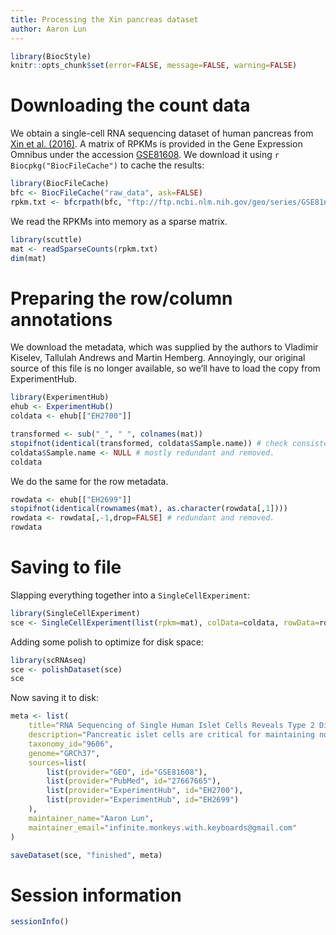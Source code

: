 ```yaml
---
title: Processing the Xin pancreas dataset
author: Aaron Lun
---
```


```r
library(BiocStyle)
knitr::opts_chunk$set(error=FALSE, message=FALSE, warning=FALSE)
```

# Downloading the count data

We obtain a single-cell RNA sequencing dataset of human pancreas from [Xin et al. (2016)](https://doi.org/10.1016/j.cmet.2016.08.018).
A matrix of RPKMs is provided in the Gene Expression Omnibus
under the accession [GSE81608](https://www.ncbi.nlm.nih.gov/geo/query/acc.cgi?acc=GSE81608).
We download it using `r Biocpkg("BiocFileCache")` to cache the results:

```r
library(BiocFileCache)
bfc <- BiocFileCache("raw_data", ask=FALSE)    
rpkm.txt <- bfcrpath(bfc, "ftp://ftp.ncbi.nlm.nih.gov/geo/series/GSE81nnn/GSE81608/suppl/GSE81608_human_islets_rpkm.txt.gz")
```

We read the RPKMs into memory as a sparse matrix.

```r
library(scuttle)
mat <- readSparseCounts(rpkm.txt)
dim(mat)
```

# Preparing the row/column annotations

We download the metadata, which was supplied by the authors to Vladimir Kiselev, Tallulah Andrews and Martin Hemberg.
Annoyingly, our original source of this file is no longer available, so we'll have to load the copy from ExperimentHub.

```r
library(ExperimentHub)
ehub <- ExperimentHub()
coldata <- ehub[["EH2700"]]

transformed <- sub("_", " ", colnames(mat))
stopifnot(identical(transformed, coldata$Sample.name)) # check consistency
coldata$Sample.name <- NULL # mostly redundant and removed.
coldata
```

We do the same for the row metadata.

```r
rowdata <- ehub[["EH2699"]]
stopifnot(identical(rownames(mat), as.character(rowdata[,1])))
rowdata <- rowdata[,-1,drop=FALSE] # redundant and removed.
rowdata
```

# Saving to file

Slapping everything together into a `SingleCellExperiment`:

```r
library(SingleCellExperiment)
sce <- SingleCellExperiment(list(rpkm=mat), colData=coldata, rowData=rowdata)
```

Adding some polish to optimize for disk space:

```r
library(scRNAseq)
sce <- polishDataset(sce)
sce
```

Now saving it to disk:

```r
meta <- list(
    title="RNA Sequencing of Single Human Islet Cells Reveals Type 2 Diabetes Genes",
    description="Pancreatic islet cells are critical for maintaining normal blood glucose levels, and their malfunction underlies diabetes development and progression. We used single-cell RNA sequencing to determine the transcriptomes of 1,492 human pancreatic α, β, δ, and PP cells from non-diabetic and type 2 diabetes organ donors. We identified cell-type-specific genes and pathways as well as 245 genes with disturbed expression in type 2 diabetes. Importantly, 92% of the genes have not previously been associated with islet cell function or growth. Comparison of gene profiles in mouse and human α and β cells revealed species-specific expression. All data are available for online browsing and download and will hopefully serve as a resource for the islet research community.",
    taxonomy_id="9606",
    genome="GRCh37",
    sources=list(
        list(provider="GEO", id="GSE81608"),
        list(provider="PubMed", id="27667665"),
        list(provider="ExperimentHub", id="EH2700"),
        list(provider="ExperimentHub", id="EH2699")
    ),
    maintainer_name="Aaron Lun",
    maintainer_email="infinite.monkeys.with.keyboards@gmail.com"
)

saveDataset(sce, "finished", meta)
```

# Session information {-}

```r
sessionInfo()
```
